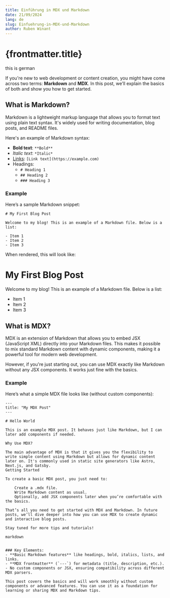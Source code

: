 ```yaml
---
title: Einführung in MDX und Markdown
date: 21/09/2024
lang: de
slug: Einfuehrung-in-MDX-und-Markdown
author: Ruben Winant
---
```


# {frontmatter.title}

this is german

If you're new to web development or content creation, you might have come across two terms: **Markdown** and **MDX**. In this post, we’ll explain the basics of both and show you how to get started.

## What is Markdown?

Markdown is a lightweight markup language that allows you to format text using plain text syntax. It's widely used for writing documentation, blog posts, and README files.

Here's an example of Markdown syntax:

- **Bold text**: `**Bold**`
- *Italic text*: `*Italic*`
- [Links](https://example.com): `[Link text](https://example.com)`
- Headings:
  - `# Heading 1`
  - `## Heading 2`
  - `### Heading 3`

### Example

Here’s a sample Markdown snippet:

```Md
# My First Blog Post

Welcome to my blog! This is an example of a Markdown file. Below is a list:

- Item 1
- Item 2
- Item 3

```

When rendered, this will look like:

# My First Blog Post

Welcome to my blog! This is an example of a Markdown file. Below is a list:

- Item 1
- Item 2
- Item 3

## What is MDX?

MDX is an extension of Markdown that allows you to embed JSX (JavaScript XML) directly into your Markdown files. This makes it possible to mix standard Markdown content with dynamic components, making it a powerful tool for modern web development.

However, if you're just starting out, you can use MDX exactly like Markdown without any JSX components. It works just fine with the basics.

### Example

Here’s what a simple MDX file looks like (without custom components):

```mdx
---
title: "My MDX Post"
---

# Hello World

This is an example MDX post. It behaves just like Markdown, but I can later add components if needed.

Why Use MDX?

The main advantage of MDX is that it gives you the flexibility to write simple content using Markdown but allows for dynamic content later on. It's commonly used in static site generators like Astro, Next.js, and Gatsby.
Getting Started

To create a basic MDX post, you just need to:

    Create a .mdx file.
    Write Markdown content as usual.
    Optionally, add JSX components later when you’re comfortable with the basics.

That’s all you need to get started with MDX and Markdown. In future posts, we’ll dive deeper into how you can use MDX to create dynamic and interactive blog posts.

Stay tuned for more tips and tutorials!

markdown


### Key Elements:
- **Basic Markdown features** like headings, bold, italics, lists, and links.
- **MDX frontmatter** (`---`) for metadata (title, description, etc.).
- No custom components or JSX, ensuring compatibility across different MDX parsers.

This post covers the basics and will work smoothly without custom components or advanced features. You can use it as a foundation for learning or sharing MDX and Markdown tips.

